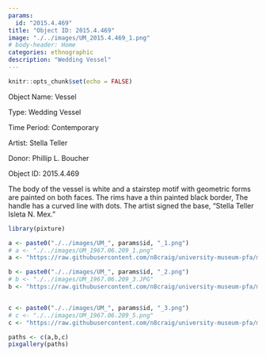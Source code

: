 ```yaml
---
params:
  id: "2015.4.469"
title: "Object ID: 2015.4.469"
image: "./../images/UM_2015.4.469_1.png"
# body-header: Home
categories: ethnographic
description: "Wedding Vessel"
---
```


```r
knitr::opts_chunk$set(echo = FALSE)
```

::: {layout-ncol=2}
Object Name: Vessel

Type: Wedding Vessel

Time Period: Contemporary

Artist: Stella Teller

Donor: Phillip L. Boucher

Object ID: 2015.4.469
:::

The body of the vessel is white and a stairstep motif with geometric forms are painted on both faces. The rims have a thin painted black border, The handle has a curved line with dots. The artist signed the base, "Stella Teller Isleta N. Mex."

```r
library(pixture)
```

```r
a <- paste0("./../images/UM_", params$id, "_1.png")
# a <- "./../images/UM_1967.06.209_1.png"
a <- "https://raw.githubusercontent.com/n8craig/university-museum-pfa/main/images/UM_2015.4.469_1.png"

b <- paste0("./../images/UM_", params$id, "_2.png")
# b <- "./../images/UM_1967.06.209_3.JPG"
b <- "https://raw.githubusercontent.com/n8craig/university-museum-pfa/main/images/UM_2015.4.469_2.png"


c <- paste0("./../images/UM_", params$id, "_3.png")
# c <- "./../images/UM_1967.06.209_5.png"
c <- "https://raw.githubusercontent.com/n8craig/university-museum-pfa/main/images/UM_2015.4.469_3.png"

paths <- c(a,b,c)
pixgallery(paths)
```
